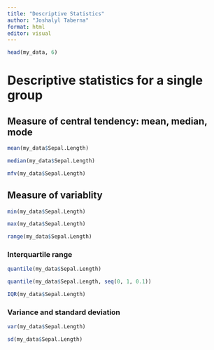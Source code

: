 ```yaml
---
title: "Descriptive Statistics"
author: "Joshalyl Taberna"
format: html
editor: visual
---
```


```r
head(my_data, 6)
```

# 

# Descriptive statistics for a single group

## Measure of central tendency: mean, median, mode

```r
mean(my_data$Sepal.Length)
```

```r
median(my_data$Sepal.Length)
```

```r
mfv(my_data$Sepal.Length)
```

## Measure of variablity

```r
min(my_data$Sepal.Length)
```

```r
max(my_data$Sepal.Length)
```

```r
range(my_data$Sepal.Length)
```

### Interquartile range

```r
quantile(my_data$Sepal.Length)
```

```r
quantile(my_data$Sepal.Length, seq(0, 1, 0.1))
```

```r
IQR(my_data$Sepal.Length)
```

### Variance and standard deviation

```r
var(my_data$Sepal.Length)
```

```r
sd(my_data$Sepal.Length)
```
